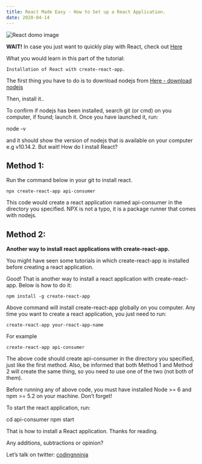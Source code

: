 ```yaml
---
title: React Made Easy - How to Set up a React Application.
date: 2020-04-14
---
```


![React domo image](https://miro.medium.com/max/1400/1*jGH0d7u6a3ne21RGzanRgA.jpeg)

**WAIT!** In case you just want to quickly play with React, check out [Here](#)


What you would learn in this part of the tutorial:

    Installation of React with create-react-app.

The first thing you have to do is to download nodejs from [Here - download nodejs](https://nodejs.org/en/download/)

Then, install it..

To confirm if nodejs has been installed, search git (or cmd) on you computer, if found; launch it. Once you have launched it, run:

node -v

and it should show the version of nodejs that is available on your computer e.g v10.14.2.
But wait! How do I install React?

## Method 1:

Run the command below in your git to install react.

```
npx create-react-app api-consumer
```

This code would create a react application named api-consumer in the directory you specified. NPX is not a typo, it is a package runner that comes with nodejs.

## Method 2: 

**Another way to install react applications with create-react-app.**

You might have seen some tutorials in which create-react-app is installed before creating a react application.

Good! That is another way to install a react application with create-react-app. Below is how to do it:

```
npm install -g create-react-app
```

Above command will install create-react-app globally on you computer. Any time you want to create a react application, you just need to run:

```
create-react-app your-react-app-name
```

For example

```
create-react-app api-consumer
```

The above code should create api-consumer in the directory you specified, just like the first method. Also, be informed that both Method 1 and Method 2 will create the same thing, so you need to use one of the two (not both of them).

Before running any of above code, you must have installed Node >= 6 and npm >= 5.2 on your machine. Don’t forget!

To start the react application, run:

cd api-consumer
npm start

That is how to install a React application. Thanks for reading.

Any additions, subtractions or opinion? 

Let’s talk on twitter: [codingnninja](www.twitter.com/codingnninja)